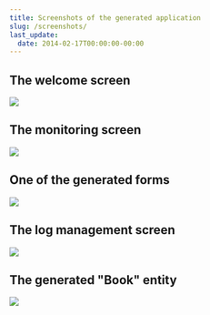 ```yaml
---
title: Screenshots of the generated application
slug: /screenshots/
last_update:
  date: 2014-02-17T00:00:00-00:00
---
```


## The welcome screen

![](/images/screenshot_1.webp)


## The monitoring screen

![](/images/screenshot_2.webp)


## One of the generated forms

![](/images/screenshot_3.webp)


## The log management screen

![](/images/screenshot_4.webp)


## The generated "Book" entity

![](/images/screenshot_5.webp)
